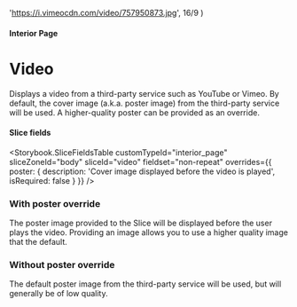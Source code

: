 


  'https://i.vimeocdn.com/video/757950873.jpg',
  16/9
)

<Meta title="Interior Pages/Video" />

#### Interior Page

# Video

Displays a video from a third-party service such as YouTube or Vimeo. By
default, the cover image (a.k.a. poster image) from the third-party service
will be used. A higher-quality poster can be provided as an override.

#### Slice fields

<Storybook.SliceFieldsTable
  customTypeId="interior_page"
  sliceZoneId="body"
  sliceId="video"
  fieldset="non-repeat"
  overrides={{
    poster: {
      description: 'Cover image displayed before the video is played',
      isRequired: false
    }
  }}
/>

### With poster override

The poster image provided to the Slice will be displayed before the user plays
the video. Providing an image allows you to use a higher quality image that the
default.

<Canvas withSource="none">
  <Story name="With a long introduction">
    <InteriorPageBodyVideo nextSharesBg={false} videoURL={videoURL} posterFluid={posterFluid} />
  </Story>
</Canvas>

### Without poster override

The default poster image from the third-party service will be used, but will
generally be of low quality.

<Canvas withSource="none">
  <Story name="With a short introduction">
    <InteriorPageBodyVideo nextSharesBg={false}  videoURL={videoURL} videoThumbnailURL={videoThumbnailURL} videoThumbnailAspectRatio={videoThumbnailAspectRatio} />
  </Story>
</Canvas>
